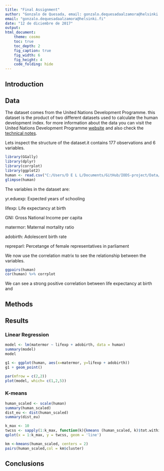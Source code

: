 ```yaml
---
title: "Final Assignment"
author: "Gonzalo de Quesada, email: gonzalo.dequesadaalzamora@helsinki.fi"
email: "gonzalo.dequesadaalzamora@helsinki.fi"
date: "12 de diciembre de 2017"
output: 
html_document:
    theme: cosmo
    toc: true
    toc_depth: 2
    fig_caption: true
    fig_width: 6
    fig_height: 4
    code_folding: hide
---
```

## Introduction

## Data

The dataset comes from the United Nations Development Programme. this dataset is the product of two different datasets used to calculate the human development index. for more information about the data you can visit the United Nations Development Programme [website](http://hdr.undp.org/en/content/human-development-index-hdi) and also check the [technical notes](http://hdr.undp.org/sites/default/files/hdr2015_technical_notes.pdf).

Lets inspect the structure of the dataset.it contains 177 observations and 6 variables.

```r
library(GGally)
library(dplyr)
library(corrplot)
library(ggplot2)
human <- read.csv("C:/Users/D E L L/Documents/GitHub/IODS-project/Data/human.csv", sep = ",", header = TRUE)
glimpse(human)
```

The variables in the dataset are:

yr.eduexp: Expected years of schooling

lifexp: Life expectancy at birth

GNI: Gross National Income per capita

matermor: Maternal mortality ratio

adobirth: Adolescent birth rate

repreparl: Percetange of female representatives in parliament

We now use the correlation matrix to see the relationship between the variables.

```r
ggpairs(human)
cor(human) %>% corrplot
```

We can see a strong positive correlation between life expectancy at birth and 

## Methods

## Results

### Linear Regression

```r
model <- lm(matermor ~ lifexp + adobirth, data = human)
summary(model)
model
```

```r
g1 <- ggplot(human, aes(x=matermor, y=lifexp + adobirth))
g1 + geom_point()
```

```r
par(mfrow = c(2,2))
plot(model, which= c(1,2,5))
```

### K-means

```r
human_scaled <- scale(human)
summary(human_scaled)
dist_eu <- dist(human_scaled)
summary(dist_eu)
```

```r
k_max <- 10
twcss <- sapply(1:k_max, function(k){kmeans (human_scaled, k)$tot.withinss})
qplot(x = 1:k_max, y = twcss, geom = 'line')
```

```r
km <-kmeans(human_scaled, centers = 2)
pairs(human_scaled,col = km$cluster)
```

## Conclusions
